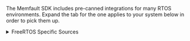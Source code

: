 The Memfault SDK includes pre-canned integrations for many RTOS environments.
Expand the tab for the one applies to your system below in order to pick them up.

<details>

<summary> FreeRTOS Specific Sources </summary>

#### Add FreeRTOS Specific Sources To Compilation

```
  ${MEMFAULT_SDK_ROOT}/ports/freertos/src/memfault_core_freertos.c
  ${MEMFAULT_SDK_ROOT}/ports/freertos/memfault_freertos_ram_regions.c
  ${MEMFAULT_SDK_ROOT}/ports/freertos/memfault_panics_freertos.c
```

#### Register Memfault Task Tracing in FreeRTOSConfig.h

```c
//! @file FreeRTOSConfig.h
#pragma once

#include "memfault/ports/freertos_trace.h"
```

:::tip
While in the file, we recommend using the following settings to catch issues:
```
#define configCHECK_FOR_STACK_OVERFLOW 2
void vAssertCalled(const char *file, int line);
#define configASSERT(x) if ((x) == 0) vAssertCalled( __FILE__, __LINE__ )
```
:::

#### Initialize FreeRTOS Port on Boot

```diff
#include "memfault/components.h"
+ #include "memfault/ports/freertos.h"

//...

int memfault_platform_boot(void) {
+ memfault_freertos_port_boot();
+
  memfault_build_info_dump();
```

</details>
